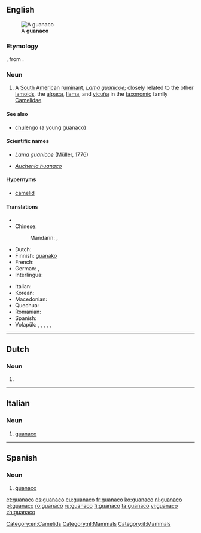 ==English==
{{wikipedia}}
[[File:Guanaco 09.24.jpg|thumb|A '''guanaco''']]

===Etymology===
{{etyl|es|}} {{term|guanaco|lang=es}}, from {{etyl|qu}} {{term|wanaku|lang=qu}}.

===Noun===

{{en-noun|pl2=guanacoes}}

# A [[South American]] [[ruminant]], ''[[Lama guanicoe]]''; closely related to the other [[lamoid]]s, the [[alpaca]], [[llama]], and [[vicuña]] in the [[taxonomic]] family [[Camelidae]].

====See also====
* [[chulengo]] (a young guanaco)

====Scientific names====
* ''[[Lama guanicoe]]'' ([[Müller]], [[1776]])
* {{obsolete}} ''[[Auchenia huanaco]]''

====Hypernyms====
* [[camelid]]

====Translations====
{{trans-top|''Lama guanicoe''}}
* {{trreq|ar}}
* Chinese:
*: Mandarin: {{t|cmn|原駝|sc=Hani}}, {{t|cmn|原驼|tr=yuántuo|sc=Hani}}
* Dutch: {{t+|nl|guanaco}}
* Finnish: [[guanako]]
* French: {{t+|fr|guanaco|m}}
* German: {{t-|de|Guanako|n}}, {{t-|de|Huanako|n}}
* Interlingua: {{t-|ia|guanaco}}
{{trans-mid}}
* Italian: {{t-|it|guanaco|m}}
* Korean: {{t-|ko|과나코|tr=gwanako|sc=Hang}}
* Macedonian: {{t-|mk|гванако|n|tr=gvánako|sc=Cyrl}}
* Quechua: {{t-|qu|wanaku}}
* Romanian: {{t+|ro|guanaco|m}}
* Spanish: {{t+|es|guanaco|m}}
* Volapük: {{qualifier|♂♀}} {{t-|vo|huanak}}, {{qualifier|♂}} {{t-|vo|hihuanak}}, {{qualifier|♀}} {{t-|vo|jihuanak}}, {{qualifier|♂♀ offspring}} {{t-|vo|huanakül}}, {{qualifier|♂ offspring}} {{t-|vo|hihuanakül}}, {{qualifier|♀ offspring}} {{t-|vo|jihuanakül}}
{{trans-bottom}}

[[Category:en:Camelids]]

----

==Dutch==

===Noun===
{{nl-noun|m|guanaco's|guanacootje}}

# {{l|en|guanaco}}

[[Category:nl:Mammals]]

----

==Italian==

===Noun===
{{it-noun|guanac|m|o|hi}}

# [[#English|guanaco]]

[[Category:it:Mammals]]

----

==Spanish==

===Noun===
{{es-noun|m}}

# [[#English|guanaco]]

[[et:guanaco]]
[[es:guanaco]]
[[eu:guanaco]]
[[fr:guanaco]]
[[ko:guanaco]]
[[nl:guanaco]]
[[pl:guanaco]]
[[ro:guanaco]]
[[ru:guanaco]]
[[fi:guanaco]]
[[ta:guanaco]]
[[vi:guanaco]]
[[zh:guanaco]]